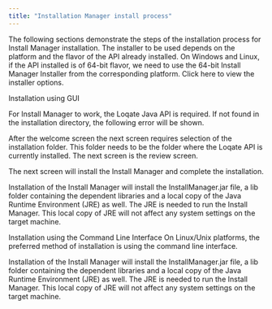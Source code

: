 ```yaml
---
title: "Installation Manager install process"
---
```


The following sections demonstrate the steps of the installation process for Install Manager installation. The installer to be used depends on the platform and the flavor of the API already installed. On Windows and Linux, if the API installed is of 64-bit flavor, we need to use the 64-bit Install Manager Installer from the corresponding platform. Click here to view the installer options.

Installation using GUI

For Install Manager to work, the Loqate Java API is required. If not found in the installation directory, the following error will be shown.

After the welcome screen the next screen requires selection of the installation folder. This folder needs to be the folder where the Loqate API is currently installed. The next screen is the review screen.

The next screen will install the Install Manager and complete the installation.

Installation of the Install Manager will install the InstallManager.jar file, a lib folder containing the dependent libraries and a local copy of the Java Runtime Environment (JRE) as well. The JRE is needed to run the Install Manager. This local copy of JRE will not affect any system settings on the target machine.

Installation using the Command Line Interface
On Linux/Unix platforms, the preferred method of installation is using the command line interface.

Installation of the Install Manager will install the InstallManager.jar file, a lib folder containing the dependent libraries and a local copy of the Java Runtime Environment (JRE) as well. The JRE is needed to run the Install Manager. This local copy of JRE will not affect any system settings on the target machine.
